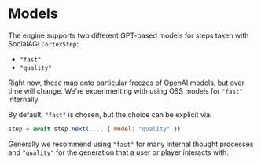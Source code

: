 # Models

The engine supports two different GPT-based models for steps taken with SocialAGI `CortexStep`:

- `"fast"`
- `"quality"`

Right now, these map onto particular freezes of OpenAI models, but over time will change. We're experimenting with using OSS models for `"fast"` internally.

By default, `"fast"` is chosen, but the choice can be explicit via:

```javascript
step = await step.next(..., { model: "quality" })
```

Generally we recommend using `"fast"` for many internal thought processes and `"quality"` for the generation that a user or player interacts with.
